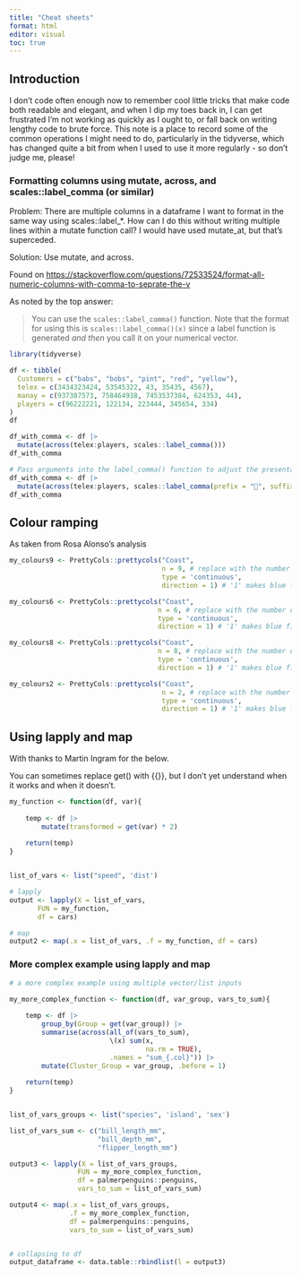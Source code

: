 ```yaml
---
title: "Cheat sheets"
format: html
editor: visual
toc: true
---
```


## Introduction

I don't code often enough now to remember cool little tricks that make code both readable and elegant, and when I dip my toes back in, I can get frustrated I'm not working as quickly as I ought to, or fall back on writing lengthy code to brute force. This note is a place to record some of the common operations I might need to do, particularly in the tidyverse, which has changed quite a bit from when I used to use it more regularly - so don't judge me, please!

### Formatting columns using mutate, across, and scales::label_comma (or similar)

Problem: There are multiple columns in a dataframe I want to format in the same way using scales::label\_\*. How can I do this without writing multiple lines within a mutate function call? I would have used mutate_at, but that's superceded.

Solution: Use mutate, and across.

Found on <https://stackoverflow.com/questions/72533524/format-all-numeric-columns-with-comma-to-seprate-the-v>

As noted by the top answer:

> You can use the `scales::label_comma()` function. Note that the format for using this is `scales::label_comma()(x)` since a label function is generated *and then* you call it on your numerical vector.

```r
library(tidyverse)

df <- tibble(
  Customers = c("babs", "bobs", "pint", "red", "yellow"),
  telex = c(3434323424, 53545322, 43, 35435, 4567),
  manay = c(937387573, 758464938, 7453537384, 624353, 44),
  players = c(96222221, 122134, 223444, 345654, 334)
)
df

df_with_comma <- df |> 
  mutate(across(telex:players, scales::label_comma()))
df_with_comma

# Pass arguments into the label_comma() function to adjust the presentation:
df_with_comma <- df |> 
  mutate(across(telex:players, scales::label_comma(prefix = "🥝", suffix = "🥝")))
df_with_comma


```

## Colour ramping

As taken from Rosa Alonso's analysis

```r
my_colours9 <- PrettyCols::prettycols("Coast",
                                      n = 9, # replace with the number of groups in your data
                                      type = 'continuous',
                                      direction = 1) # '1' makes blue first, '-1' makes red first

my_colours6 <- PrettyCols::prettycols("Coast",
                                     n = 6, # replace with the number of groups in your data
                                     type = 'continuous',
                                     direction = 1) # '1' makes blue first, '-1' makes red first

my_colours8 <- PrettyCols::prettycols("Coast",
                                     n = 8, # replace with the number of groups in your data
                                     type = 'continuous',
                                     direction = 1) # '1' makes blue first, '-1' makes red first

my_colours2 <- PrettyCols::prettycols("Coast",
                                      n = 2, # replace with the number of groups in your data
                                      type = 'continuous',
                                      direction = 1) # '1' makes blue first, '-1' makes red first
```

## Using lapply and map

With thanks to Martin Ingram for the below.

You can sometimes replace get() with {{}}, but I don't yet understand when it works and when it doesn't.

```r
my_function <- function(df, var){
    
    temp <- df |> 
        mutate(transformed = get(var) * 2)
    
    return(temp)
}


list_of_vars <- list("speed", 'dist')

# lapply
output <- lapply(X = list_of_vars,
       FUN = my_function,
       df = cars)

# map
output2 <- map(.x = list_of_vars, .f = my_function, df = cars)
```

### More complex example using lapply and map

```r

# a more complex example using multiple vector/list inputs

my_more_complex_function <- function(df, var_group, vars_to_sum){
    
    temp <- df |> 
        group_by(Group = get(var_group)) |> 
        summarise(across(all_of(vars_to_sum),  
                         \(x) sum(x,
                                  na.rm = TRUE),
                         .names = "sum_{.col}")) |> 
        mutate(Cluster_Group = var_group, .before = 1)
    
    return(temp)
}


list_of_vars_groups <- list("species", 'island', 'sex')

list_of_vars_sum <- c("bill_length_mm",
                      "bill_depth_mm", 
                      "flipper_length_mm")

output3 <- lapply(X = list_of_vars_groups,
                 FUN = my_more_complex_function,
                 df = palmerpenguins::penguins, 
                 vars_to_sum = list_of_vars_sum)

output4 <- map(.x = list_of_vars_groups, 
               .f = my_more_complex_function,
               df = palmerpenguins::penguins,
               vars_to_sum = list_of_vars_sum)


# collapsing to df
output_dataframe <- data.table::rbindlist(l = output3)

```
